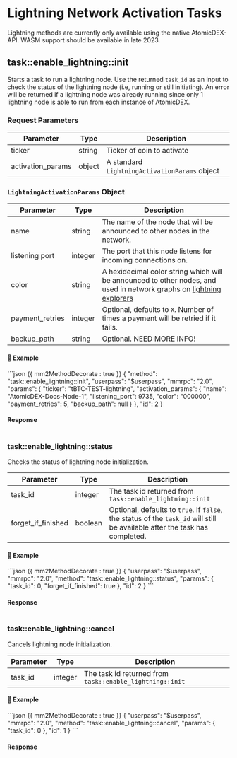 # Lightning Network Activation Tasks

<Note>
Lightning methods are currently only available using the native AtomicDEX-API. WASM support should be available in late 2023.
</Note>

## task::enable_lightning::init

Starts a task to run a lightning node. Use the returned `task_id` as an input to check the status of the lightning node (i.e, running or still initiating). An error will be returned if a lightning node was already running since only 1 lightning node is able to run from each instance of AtomicDEX.


### Request Parameters

| Parameter            | Type    | Description                                     |
|----------------------|---------|-------------------------------------------------|
| ticker               | string  | Ticker of coin to activate                      |
| activation_params    | object  | A standard `LightningActivationParams` object   |


### `LightningActivationParams` Object

| Parameter            | Type    | Description                                                                                                                  |
|----------------------|---------|------------------------------------------------------------------------------------------------------------------------------|
| name                 | string  | The name of the node that will be announced to other nodes in the network.                                                   |
| listening port       | integer | The port that this node listens for incoming connections on.                                                                 |
| color                | string  | A hexidecimal color string which will be announced to other nodes, and used in network graphs on [lightning explorers](https://mempool.space/testnet/lightning/node/024e2a940e0cbeda84a0d5e00fa8e83b3f4e7f98382eedb488d058e0f5636dd164/r/n) |
| payment_retries      | integer | Optional, defaults to `X`. Number of times a payment will be retried if it fails.                                            |
| backup_path          | string  | Optional. NEED MORE INFO! |


#### 📌 Example

<CodeGroup title="" tag="POST" label="task::enable_lightning::init">
```json {{ mm2MethodDecorate : true }}
{
    "method": "task::enable_lightning::init",
    "userpass": "$userpass",
    "mmrpc": "2.0",
    "params": {
        "ticker": "tBTC-TEST-lightning",
        "activation_params": {
            "name": "AtomicDEX-Docs-Node-1",
            "listening_port": 9735,
            "color": "000000",
            "payment_retries": 5,
            "backup_path": null
        }
    },
    "id": 2
}
</CodeGroup>


<CollapsibleSection expandedText='Hide Response' collapsedText='Show Response'>

#### Response

```json

```
</CollapsibleSection>


### task::enable_lightning::status

Checks the status of lightning node initialization.

| Parameter            | Type    | Description                                                                                                                 |
|----------------------|---------|---------------------------------------------------------------------------------------------------------------------------- |
| task_id              | integer | The task id returned from `task::enable_lightning::init`                                                                    |
| forget_if_finished   | boolean | Optional, defaults to `true`. If `false`, the status of the `task_id` will still be available after the task has completed. |


#### 📌 Example

<CodeGroup title="" tag="POST" label="task::enable_lightning::status">
```json {{ mm2MethodDecorate : true }}
{
    "userpass": "$userpass",
    "mmrpc": "2.0",
    "method": "task::enable_lightning::status",
    "params": {
        "task_id": 0,
        "forget_if_finished": true
    },
    "id": 2
}
```

</CodeGroup>


<CollapsibleSection expandedText='Hide Response' collapsedText='Show Response'>

#### Response

```json

```
</CollapsibleSection>


### task::enable_lightning::cancel

Cancels lightning node initialization.

| Parameter            | Type    | Description                                                                                                                 |
|----------------------|---------|---------------------------------------------------------------------------------------------------------------------------- |
| task_id              | integer | The task id returned from `task::enable_lightning::init`                                                                    |


#### 📌 Example

<CodeGroup title="" tag="POST" label="task::enable_lightning::cancel">
```json {{ mm2MethodDecorate : true }}
{
    "userpass": "$userpass",
    "mmrpc": "2.0",
    "method": "task::enable_lightning::cancel",
    "params": {
        "task_id": 0
    },
    "id": 1
}
```
</CodeGroup>

<CollapsibleSection expandedText='Hide Response' collapsedText='Show Response'>

#### Response

```json

```
</CollapsibleSection>
